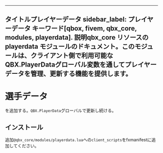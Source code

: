 ***

タイトルプレイヤーデータ
sidebar\_label: プレイヤーデータ
キーワード\[qbox, fivem, qbx\_core, modules, playerdata].
説明qbx\_core リソースの playerdata モジュールのドキュメント。このモジュールは、クライアント側で利用可能なQBX.PlayerDataグローバル変数を通してプレイヤーデータを管理、更新する機能を提供します。
------------------------------------------------------------------------------------------------------------------

# 選手データ

を追加する。`QBX.PlayerData`グローバルで更新し続ける。

## インストール

追加`@qbx_core/modules/playerdata.lua`への`client_scripts`をfxmanifestに追加してください。
